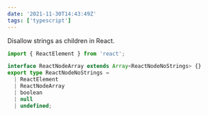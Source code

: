 ```yaml
---
date: '2021-11-30T14:43:49Z'
tags: ['typescript']
---
```


Disallow strings as children in React.

```ts
import { ReactElement } from 'react';

interface ReactNodeArray extends Array<ReactNodeNoStrings> {}
export type ReactNodeNoStrings =
  | ReactElement
  | ReactNodeArray
  | boolean
  | null
  | undefined;
```